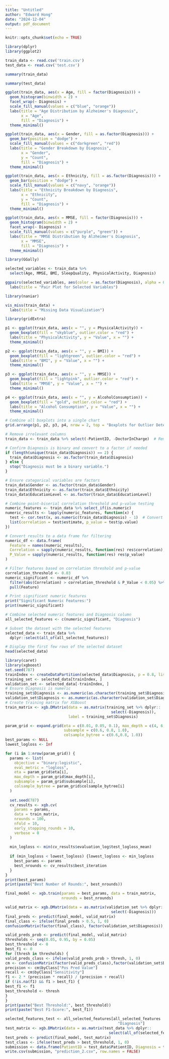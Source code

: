 ```yaml
---
title: "Untitled"
author: "Edward Hong"
date: "2024-12-04"
output: pdf_document
---
```


```r
knitr::opts_chunk$set(echo = TRUE)
```

```r
library(dplyr)
library(ggplot2)
```

```r
train_data <- read.csv('train.csv')
test_data <- read.csv('test.csv')
```

```r
summary(train_data)
```

```r
summary(test_data)
```


```r
ggplot(train_data, aes(x = Age, fill = factor(Diagnosis))) +
  geom_histogram(binwidth = 2) +
  facet_wrap(~ Diagnosis) +
  scale_fill_manual(values = c("blue", "orange"))
  labs(title = "Age Distribution by Alzheimer's Diagnosis", 
       x = "Age", 
       fill = "Diagnosis") +
  theme_minimal()
```

```r
ggplot(train_data, aes(x = Gender, fill = as.factor(Diagnosis))) +
  geom_bar(position = "dodge") +
  scale_fill_manual(values = c("darkgreen", "red"))
  labs(title = "Gender Breakdown by Diagnosis",
       x = "Gender",
       y = "Count",
       fill = "Diagnosis") +
  theme_minimal()
```

```r
ggplot(train_data, aes(x = Ethnicity, fill = as.factor(Diagnosis))) +
  geom_bar(position = "dodge") +
  scale_fill_manual(values = c("navy", "orange"))
  labs(title = "Ethnicity Breakdown by Diagnosis",
       x = "Ethnicity",
       y = "Count",
       fill = "Diagnosis") +
  theme_minimal()

```

```r
ggplot(train_data, aes(x = MMSE, fill = factor(Diagnosis))) +
  geom_histogram(binwidth = 2) +  
  facet_wrap(~ Diagnosis) +
  scale_fill_manual(values = c("purple", "green")) + 
  labs(title = "MMSE Distribution by Alzheimer's Diagnosis", 
       x = "MMSE", 
       fill = "Diagnosis") +
  theme_minimal()
```

```r
library(GGally)

selected_variables <- train_data %>%
  select(Age, MMSE, BMI, SleepQuality, PhysicalActivity, Diagnosis)

ggpairs(selected_variables, aes(color = as.factor(Diagnosis), alpha = 0.5)) +
  labs(title = "Pair Plot for Selected Variables")

```


```r
library(naniar)

vis_miss(train_data) +
  labs(title = "Missing Data Visualization")
```

```r
library(gridExtra)

p1 <- ggplot(train_data, aes(x = "", y = PhysicalActivity)) +
  geom_boxplot(fill = "skyblue", outlier.color = "red") +
  labs(title = "PhysicalActivity", y = "Value", x = "") +
  theme_minimal()

p2 <- ggplot(train_data, aes(x = "", y = BMI)) +
  geom_boxplot(fill = "lightgreen", outlier.color = "red") +
  labs(title = "BMI", y = "Value", x = "") +
  theme_minimal()

p3 <- ggplot(train_data, aes(x = "", y = MMSE)) +
  geom_boxplot(fill = "lightpink", outlier.color = "red") +
  labs(title = "MMSE", y = "Value", x = "") +
  theme_minimal()

p4 <- ggplot(train_data, aes(x = "", y = AlcoholConsumption)) +
  geom_boxplot(fill = "gold", outlier.color = "red") +
  labs(title = "Alcohol Consumption", y = "Value", x = "") +
  theme_minimal()

# Combine all boxplots into a single chart
grid.arrange(p1, p2, p3, p4, nrow = 2, top = "Boxplots for Outlier Detection")

```

```r
# Remove irrelevant columns
train_data <- train_data %>% select(-PatientID, -DoctorInCharge)  # Remove columns unlikely to provide predictive value

# Confirm Diagnosis is binary and convert to a factor if needed
if (length(unique(train_data$Diagnosis)) == 2) {
  train_data$Diagnosis <- as.factor(train_data$Diagnosis)
} else {
  stop("Diagnosis must be a binary variable.")
}

# Ensure categorical variables are factors
train_data$Gender <- as.factor(train_data$Gender)
train_data$Ethnicity <- as.factor(train_data$Ethnicity)
train_data$EducationLevel <- as.factor(train_data$EducationLevel)
```

```r
# Combine point-biserial correlation threshold and p-value testing
numeric_features <- train_data %>% select_if(is.numeric)
numeric_results <- lapply(numeric_features, function(x) {
  test <- cor.test(x, as.numeric(train_data$Diagnosis) - 1)  # Convert Diagnosis to numeric (0/1)
  list(correlation = test$estimate, p_value = test$p.value)
})

# Convert results to a data frame for filtering
numeric_df <- data.frame(
  Feature = names(numeric_results),
  Correlation = sapply(numeric_results, function(res) res$correlation),
  P_Value = sapply(numeric_results, function(res) res$p_value)
)

# Filter features based on correlation threshold and p-value
correlation_threshold <- 0.03
numeric_significant <- numeric_df %>%
  filter(abs(Correlation) > correlation_threshold & P_Value < 0.05) %>%
  pull(Feature)

# Print significant numeric features
print("Significant Numeric Features:")
print(numeric_significant)
```

```r
# Combine selected numeric features and Diagnosis column
all_selected_features <- c(numeric_significant, "Diagnosis")

# Subset the dataset with the selected features
selected_data <- train_data %>%
  dplyr::select(all_of(all_selected_features))

# Display the first few rows of the selected dataset
head(selected_data)
```

```r
library(caret)
library(xgboost)
set.seed(787)
trainIndex <- createDataPartition(selected_data$Diagnosis, p = 0.8, list = FALSE)
training_set <- selected_data[trainIndex, ]
validation_set <- selected_data[-trainIndex, ]
# Ensure Diagnosis is numeric
training_set$Diagnosis <- as.numeric(as.character(training_set$Diagnosis))
validation_set$Diagnosis <- as.numeric(as.character(validation_set$Diagnosis))
# Create training matrix for XGBoost
train_matrix <- xgb.DMatrix(data = as.matrix(training_set %>% dplyr::
                                               select(-Diagnosis)),
                            label = training_set$Diagnosis)
```

```r
param_grid <- expand.grid(eta = c(0.01, 0.05, 0.1), max_depth = c(4, 6, 8), 
                          subsample = c(0.6, 0.8, 1.0),
                          colsample_bytree = c(0.6,0.8, 1.0))
best_params <- NULL
lowest_logloss <- Inf
```

```r
for (i in 1:nrow(param_grid)) {
  params <- list(
    objective = "binary:logistic",
    eval_metric = "logloss",
    eta = param_grid$eta[i],
    max_depth = param_grid$max_depth[i],
    subsample = param_grid$subsample[i],
    colsample_bytree = param_grid$colsample_bytree[i]
  )
  
  set.seed(787)
  cv_results <- xgb.cv(
    params = params,
    data = train_matrix,
    nrounds = 100,
    nfold = 10,
    early_stopping_rounds = 10,
    verbose = 0
  )
  
  min_logloss <- min(cv_results$evaluation_log$test_logloss_mean)
  
  if (min_logloss < lowest_logloss) {lowest_logloss <- min_logloss
    best_params <- params
    best_nrounds <- cv_results$best_iteration
  }
}
print(best_params)
print(paste("Best Number of Rounds:", best_nrounds))
```

```r
final_model <- xgb.train(params = best_params, data = train_matrix, 
                         nrounds = best_nrounds)
```

```r
valid_matrix <- xgb.DMatrix(data = as.matrix(validation_set %>% dplyr::
                                               select(-Diagnosis)))
final_preds <- predict(final_model, valid_matrix)
final_class <- ifelse(final_preds > 0.5, 1, 0)
confusionMatrix(factor(final_class), factor(validation_set$Diagnosis))
```

```r
valid_preds_prob <- predict(final_model, valid_matrix)
thresholds <- seq(0.05, 0.95, by = 0.05)
best_threshold <- 0
best_f1 <- 0
for (thresh in thresholds) {
valid_preds_class <- ifelse(valid_preds_prob > thresh, 1, 0)
cm <- confusionMatrix(factor(valid_preds_class),factor(validation_set$Diagnosis))
precision <- cm$byClass["Pos Pred Value"]
recall <- cm$byClass["Sensitivity"]
f1 <- 2 * (precision * recall) / (precision + recall)
if (!is.na(f1) && f1 > best_f1) {
best_f1 <- f1
best_threshold <- thresh
}
}
print(paste("Best Threshold:", best_threshold))
print(paste("Best F1-Score:", best_f1))
```


```r
selected_features_test <- all_selected_features[all_selected_features != 
                                                  "Diagnosis"]
test_matrix <- xgb.DMatrix(data = as.matrix(test_data %>% dplyr::
                                              select(all_of(selected_features_test))))
test_preds <- predict(final_model, test_matrix)
test_class <- ifelse(test_preds > best_threshold, 1, 0)
submission <- data.frame(PatientID = test_data$PatientID, Diagnosis = test_class)
write.csv(submission, "prediction_2.csv", row.names = FALSE)
```





